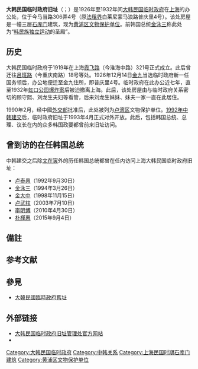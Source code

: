 {{文物保护单位
| 级别 = 区级
| 名称 = 大韩民国临时政府旧址
| 图片 = [[File:Entrance_of_Provisional_Government_of_ROK_in_Shanghai.JPG|250px]]
| 编号 = 
| 分类 = 
| 时代 = 民国
| 所在 = {{flagicon|CHN}} 上海市黄浦区马当路306弄4号
| 登录 = 1990年
}}
{{Infobox Korean name
|hangul = 대한민국 임시정부 상해 유적지
|hanja = 大韓民國臨時政府上海遺蹟地
|rr = Daehanminguk Imsijeongbu Sanghae Yujeokji
|mr = Taehanmin'guk Imshijŏngbu Sanghae Yujŏkji
}}
'''大韩民国临时政府旧址'''（{{kor|諺=대한민국 임(림)시정부 상해 유적지|漢=大韓民國臨時政府上海遺蹟地}}；{{lang-en|The Former Site of Provisional Goverment of the Republic of Korea in Shanghai}}）是1926年至1932年间[[大韩民国临时政府|大韩民国临时政府]]在[[上海|上海]]的办公处，位于今马当路306弄4号（原[[上海法租界|法租界]]白莱尼蒙马浪路普庆里4号）。该处房屋是一幢三层[[石库门|石库门]]建筑，现为[[黄浦区文物保护单位|黄浦区文物保护单位]]。前韩国总统[[金泳三|金泳三]]称此处为“[[韓國獨立運動|韩民族独立运动]]的圣殿”。{{r|shi}}{{r|pan}}

== 历史 ==
大韩民国临时政府于1919年在上海[[霞飞路|霞飞路]]（今淮海中路）321号正式成立。此后曾迁往[[重庆南路_(上海)|吕班路]]（今重庆南路）18号等处。{{r|shen}}1926年12月14日[[金九|金九]]当选临时政府新一任国务领后，办公地便迁至金九住所，即普庆里4号。{{r|ma}}临时政府在此办公近七年，直至1932年[[虹口公园爆炸案|虹口公园爆炸案]]后被迫撤离上海。此后，该处房屋由与临时政府关系密切的顾守熙、刘龙生夫妇等看管，后来刘龙生妹妹、妹夫一家一直在此居住。{{r|shi}}

1990年2月，经中國[[中华人民共和国外交部|外交部]]批准后，此处被列为[[卢湾区|卢湾区]]文物保护单位。{{r|ma}}[[1992年中韩建交|1992年中韩建交]]后，临时政府旧址于1993年4月正式对外开放。{{r|ma}}{{r|shi}}此后，包括韩国总统、总理、议长在内的众多韩国政要都曾前来旧址访问。{{r|shi}}{{r|pan}}

== 曾到访的在任韩国总统 ==
中韩建交之后除[[文在寅|文在寅]]外{{注|2017年12月16日，文在寅参观了[[重庆大韩民国临时政府旧址|重庆大韩民国临时政府旧址]]}}的历任韩国总统都曾在任内访问上海大韩民国临时政府旧址：
* [[卢泰愚|卢泰愚]]（1992年9月30日）{{r|pan}}
* [[金泳三|金泳三]]（1994年3月26日）{{r|pan}}
* [[金大中|金大中]]（1998年11月15日）{{r|pan}}
* [[卢武铉|卢武铉]]（2003年7月10日）{{r|lwx}}
* [[李明博|李明博]]（2010年4月30日）{{r|lmb}}
* [[朴槿惠|朴槿惠]]（2015年9月4日）{{r|pjh}}

==備註==
{{noteFoot}}

== 参考文献 ==
{{reflist|2|refs=
<ref name=shen>{{cite book|title=《透视上海近代建筑》|author1=沈福煦|author2=沈燮癸|publisher=上海古籍出版社|year=2004|pages=42-43}}</ref>
<ref name=ma>{{cite book|title=《上海文物博物馆志》|editor=马承源|publisher=上海社会科学出版社|year=1997|pages=131}}</ref>
<ref name=shi>{{cite book|title=《中国境内韩国反日独立复国运动研究》|author=石建国|publisher=浙江大学出版社|year=2014}}</ref>
<ref name=pan>{{cite book|title=《上海市历史博物馆馆刊  第2辑》|editor=潘君祥|publisher=上海社会科学院出版社|year=2004|chapter=韩国独立运动史的见证 中韩友好交往的窗口——大韩民国临时政府旧址修复开放十年侧记}}</ref>
<ref name=lwx>{{cite web|url=http://news.xinhuanet.com/newscenter/2003-07/10/content_966868.htm|title=卢武铉“朝圣”在上海的大韩民国临时政府旧址|date=2003-07-10|work=新华网|access-date=2016-12-05|archive-date=2009-02-25|archive-url=https://web.archive.org/web/20090225080306/http://news.xinhuanet.com/newscenter/2003-07/10/content_966868.htm|dead-url=no}}</ref>
<ref name=lmb>{{cite web|url=http://dh.luwan.sh.cn/zuixin.html|archiveurl=https://web.archive.org/web/20100723103755/http://dh.luwan.sh.cn/zuixin.html|archivedate=2010-07-23|title=2010年4月30日 韩国总统李明博来访|work=大韩民国临时政府旧址管理处|access-date=2016-12-05|dead-url=yes}}</ref>
<ref name=pjh>{{cite web|url=http://news.xinhuanet.com/world/2015-09/04/c_1116460870.htm|title=朴槿惠在沪为"大韩民国临时政府旧址"展馆更新启用剪彩|date=2015-09-04|work=新华网|access-date=2016-12-05|archive-date=2015-10-12|archive-url=https://web.archive.org/web/20151012092733/http://news.xinhuanet.com/world/2015-09/04/c_1116460870.htm|dead-url=no}}</ref>}}

==參見==
*[[大韓民國臨時政府舊址|大韓民國臨時政府舊址]]

== 外部链接 ==
{{commonscat|Provisional Government of the Republic of Korea in Shanghai|上海大韩民国临时政府旧址}}
* [https://web.archive.org/web/20100826084808/http://dh.luwan.sh.cn/indexcn.html 大韩民国临时政府旧址管理处官方网站]
* {{Cite website|title=대한뉴스 제 1957호-상해임시정부|trans_title=大韩新闻 第1957号 上海临时政府|url=https://www.youtube.com/watch?v=ghKWs8R5KAc|origyear=1993-05-12|work=[[KTV国民放送|KTV 대한늬우스]]|date=2017-01-02|publisher=YouTube|language=ko|access-date=2021-04-19|archive-date=2021-04-21|archive-url=https://web.archive.org/web/20210421193525/https://www.youtube.com/watch?v=ghKWs8R5KAc|dead-url=no}}

{{大韩民国临时政府}}
[[Category:大韩民国临时政府|Category:大韩民国临时政府]]
[[Category:中韩关系|Category:中韩关系]]
[[Category:上海民国时期石库门建筑|Category:上海民国时期石库门建筑]]
[[Category:黄浦区文物保护单位|Category:黄浦区文物保护单位]]